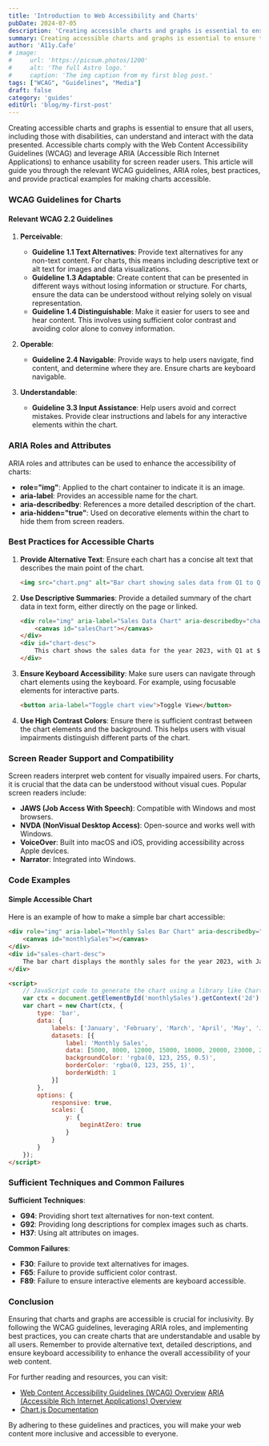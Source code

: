 ```yaml
---
title: 'Introduction to Web Accessibility and Charts'
pubDate: 2024-07-05
description: 'Creating accessible charts and graphs is essential to ensure that all users, including those with disabilities, can understand and interact with the data presented.'
summary: Creating accessible charts and graphs is essential to ensure that all users, including those with disabilities, can understand and interact with the data presented. Accessible charts comply with the Web Content Accessibility Guidelines (WCAG) and leverage ARIA (Accessible Rich Internet Applications) to enhance usability for screen reader users.
author: 'A11y.Cafe'
# image:
#     url: 'https://picsum.photos/1200'
#     alt: 'The full Astro logo.'
#     caption: 'The img caption from my first blog post.'
tags: ["WCAG", "Guidelines", "Media"]
draft: false
category: 'guides'
editUrl: 'blog/my-first-post'
---
```


Creating accessible charts and graphs is essential to ensure that all users, including those with disabilities, can understand and interact with the data presented. Accessible charts comply with the Web Content Accessibility Guidelines (WCAG) and leverage ARIA (Accessible Rich Internet Applications) to enhance usability for screen reader users. This article will guide you through the relevant WCAG guidelines, ARIA roles, best practices, and provide practical examples for making charts accessible.

### WCAG Guidelines for Charts

#### Relevant WCAG 2.2 Guidelines

1. **Perceivable**:
    - **Guideline 1.1 Text Alternatives**: Provide text alternatives for any non-text content. For charts, this means including descriptive text or alt text for images and data visualizations.
    - **Guideline 1.3 Adaptable**: Create content that can be presented in different ways without losing information or structure. For charts, ensure the data can be understood without relying solely on visual representation.
    - **Guideline 1.4 Distinguishable**: Make it easier for users to see and hear content. This involves using sufficient color contrast and avoiding color alone to convey information.

2. **Operable**:
    - **Guideline 2.4 Navigable**: Provide ways to help users navigate, find content, and determine where they are. Ensure charts are keyboard navigable.

3. **Understandable**:
    - **Guideline 3.3 Input Assistance**: Help users avoid and correct mistakes. Provide clear instructions and labels for any interactive elements within the chart.

### ARIA Roles and Attributes

ARIA roles and attributes can be used to enhance the accessibility of charts:

- **role="img"**: Applied to the chart container to indicate it is an image.
- **aria-label**: Provides an accessible name for the chart.
- **aria-describedby**: References a more detailed description of the chart.
- **aria-hidden="true"**: Used on decorative elements within the chart to hide them from screen readers.

### Best Practices for Accessible Charts

1. **Provide Alternative Text**: Ensure each chart has a concise alt text that describes the main point of the chart.
    ```html
    <img src="chart.png" alt="Bar chart showing sales data from Q1 to Q4 of 2023">
    ```

2. **Use Descriptive Summaries**: Provide a detailed summary of the chart data in text form, either directly on the page or linked.
    ```html
    <div role="img" aria-label="Sales Data Chart" aria-describedby="chart-desc">
        <canvas id="salesChart"></canvas>
    </div>
    <div id="chart-desc">
        This chart shows the sales data for the year 2023, with Q1 at $10,000, Q2 at $15,000, Q3 at $20,000, and Q4 at $25,000.
    </div>
    ```

3. **Ensure Keyboard Accessibility**: Make sure users can navigate through chart elements using the keyboard. For example, using focusable elements for interactive parts.
    ```html
    <button aria-label="Toggle chart view">Toggle View</button>
    ```

4. **Use High Contrast Colors**: Ensure there is sufficient contrast between the chart elements and the background. This helps users with visual impairments distinguish different parts of the chart.

### Screen Reader Support and Compatibility

Screen readers interpret web content for visually impaired users. For charts, it is crucial that the data can be understood without visual cues. Popular screen readers include:

- **JAWS (Job Access With Speech)**: Compatible with Windows and most browsers.
- **NVDA (NonVisual Desktop Access)**: Open-source and works well with Windows.
- **VoiceOver**: Built into macOS and iOS, providing accessibility across Apple devices.
- **Narrator**: Integrated into Windows.

### Code Examples

#### Simple Accessible Chart

Here is an example of how to make a simple bar chart accessible:

```html
<div role="img" aria-label="Monthly Sales Bar Chart" aria-describedby="sales-chart-desc">
    <canvas id="monthlySales"></canvas>
</div>
<div id="sales-chart-desc">
    The bar chart displays the monthly sales for the year 2023, with January at $5,000, February at $8,000, March at $12,000, etc.
</div>

<script>
    // JavaScript code to generate the chart using a library like Chart.js
    var ctx = document.getElementById('monthlySales').getContext('2d');
    var chart = new Chart(ctx, {
        type: 'bar',
        data: {
            labels: ['January', 'February', 'March', 'April', 'May', 'June', 'July', 'August', 'September', 'October', 'November', 'December'],
            datasets: [{
                label: 'Monthly Sales',
                data: [5000, 8000, 12000, 15000, 18000, 20000, 23000, 25000, 28000, 30000, 32000, 35000],
                backgroundColor: 'rgba(0, 123, 255, 0.5)',
                borderColor: 'rgba(0, 123, 255, 1)',
                borderWidth: 1
            }]
        },
        options: {
            responsive: true,
            scales: {
                y: {
                    beginAtZero: true
                }
            }
        }
    });
</script>
```

### Sufficient Techniques and Common Failures

**Sufficient Techniques**:
- **G94**: Providing short text alternatives for non-text content.
- **G92**: Providing long descriptions for complex images such as charts.
- **H37**: Using alt attributes on images.

**Common Failures**:
- **F30**: Failure to provide text alternatives for images.
- **F65**: Failure to provide sufficient color contrast.
- **F89**: Failure to ensure interactive elements are keyboard accessible.

### Conclusion

Ensuring that charts and graphs are accessible is crucial for inclusivity. By following the WCAG guidelines, leveraging ARIA roles, and implementing best practices, you can create charts that are understandable and usable by all users. Remember to provide alternative text, detailed descriptions, and ensure keyboard accessibility to enhance the overall accessibility of your web content.

For further reading and resources, you can visit:
- <a href="https://www.w3.org/WAI/standards-guidelines/wcag/" target="_blank">Web Content Accessibility Guidelines (WCAG) Overview</a>
<a href="https://www.w3.org/WAI/standards-guidelines/aria/" target="_blank">ARIA (Accessible Rich Internet Applications) Overview</a>
- <a href="https://www.chartjs.org/docs/latest/" target="_blank">Chart.js Documentation</a>

By adhering to these guidelines and practices, you will make your web content more inclusive and accessible to everyone.